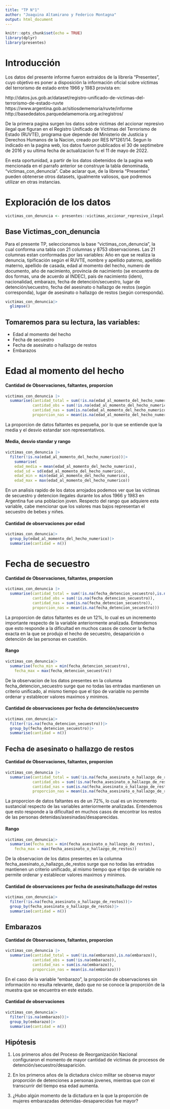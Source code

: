 ```yaml
---
title: "TP N°1"
author: "Joaquina Altamirano y Federico Montagna"
output: html_document
---
```



```r
knitr::opts_chunk$set(echo = TRUE)
library(dplyr)
library(presentes)
```

# Introducción

Los datos del presente informe fueron extraidos de la librería "Presentes", cuyo objetivo es poner a disposición la información oficial sobre víctimas del terrorismo de estado entre 1966 y 1983 provista en:

http://datos.jus.gob.ar/dataset/registro-unificado-de-victimas-del-terrorismo-de-estado-ruvte  
https://www.argentina.gob.ar/sitiosdememoria/ruvte/informe  
http://basededatos.parquedelamemoria.org.ar/registros/ 

De la primera pagina surgen los datos sobre victimas del accionar represivo ilegal que figuran en el Registro Unificado de Victimas del Terrorismo de Estado (RUVTE), programa que depende del Ministerio de Justicia y Derechos Humanos de la Nacion, creado por RES N°1261/14. Segun lo indicado en la pagina web, los datos fueron publicados el 30 de septimebre de 2016 y su ultima fecha de actualizacion fu el 11 de mayo de 2022.

En esta oportunidad, a partir de los datos obetenidos de la pagina web mencionada en el parrafo anterior se construye la tabla denominada, "victimas_con_denuncia". Cabe aclarar que, de la libreria "Presentes" pueden obtenerse otros datasets, igualmente valiosos, que podremos utilizar en otras instancias. 


# Exploración de los datos

```r
victimas_con_denuncia <- presentes::victimas_accionar_represivo_ilegal
```

## Base Victimas_con_denuncia
Para el presente TP, seleccionamos la base "victimas_con_denuncia", la cual conforma una tabla con 21 columnas y 8753 observaciones. Las 21 columnas estan conformadas por las variables: Año en que se realiza la denuncia, tipificación según el RUVTE, nombre y apellido paterno, apellido materno, apellido de casada, edad al momento del hecho, numero de documento, año de nacimiento, provincia de nacimiento (se encuentra de dos formas, una de acuerdo al INDEC), país de nacimiento (idem), nacionalidad, embarazo, fecha de detención/secuestro, lugar de detención/secuestro, fecha del asesinato o hallazgo de restos (según corresponda), lugar de asesinato o hallazgo de restos (según corresponda).


```r
victimas_con_denuncia|>
  glimpse()
```

## Tomaremos para su lectura, las variables:
- Edad al momento del hecho
- Fecha de secuestro
- Fecha de asesinato o hallazgo de restos
- Embarazos


# Edad al momento del hecho
#### Cantidad de Observaciones, faltantes, proporcion
```r
victimas_con_denuncia |>
  summarise(cantidad_total = sum(!is.na(edad_al_momento_del_hecho_numerico),is.na(edad_al_momento_del_hecho_numerico)),
            cantidad_obs = sum(!is.na(edad_al_momento_del_hecho_numerico)),
            cantidad_nas = sum(is.na(edad_al_momento_del_hecho_numerico)),
            proporcion_nas = mean(is.na(edad_al_momento_del_hecho_numerico)))
```
La proporcion de datos faltantes es pequeña, por lo que se entiende que la media y el desvio estandar son representativos.

#### Media, desvio standar y rango
```r
victimas_con_denuncia |>
  filter(!is.na(edad_al_momento_del_hecho_numerico))|>
    summarise( 
    edad_media = mean(edad_al_momento_del_hecho_numerico),
    edad_sd = sd(edad_al_momento_del_hecho_numerico),
    edad_min = min(edad_al_momento_del_hecho_numerico),
    edad_max = max(edad_al_momento_del_hecho_numerico))
```
En un analisis rapido de los datos arrojados podemos ver que las victimas de secuestro y detencion ilegales durante los años 1966 y 1983 en Argentina fue una poblacion joven. Respecto del rango que adquiere esta variable, cabe mencionar que los valores mas bajos representan el secuestro de bebes y niñes.

#### Cantidad de observaciones por edad
```r
victimas_con_denuncia|>
  group_by(edad_al_momento_del_hecho_numerico)|>
  summarise(cantidad = n())
```


# Fecha de secuestro
#### Cantidad de Observaciones, faltantes, proporcion
```r
victimas_con_denuncia |>
  summarise(cantidad_total = sum(!is.na(fecha_detencion_secuestro),is.na(fecha_detencion_secuestro)),
            cantidad_obs = sum(!is.na(fecha_detencion_secuestro)),
            cantidad_nas = sum(is.na(fecha_detencion_secuestro)),
            proporcion_nas = mean(is.na(fecha_detencion_secuestro)))
```
La proporcion de datos faltantes es de un 12%, lo cual es un incremento importante respecto de la variable anteriormente analizada. Entendemos que esto responde a la dificultad en muchos casos de conocer la fecha exacta en la que se produjo el hecho de secuestro, desaparición o detención de las personas en cuestión.

#### Rango
```r
victimas_con_denuncia|>
  summarise(fecha_min = min(fecha_detencion_secuestro),
    fecha_max = max(fecha_detencion_secuestro))
```
De la observacion de los datos presentes en la columna fecha_detencion_secuestro surge que no todas las entradas mantienen un criterio unificado, al mismo tiempo que el tipo de variable no permite ordenar y establecer valores maximos y minimos.

#### Cantidad de observaciones por fecha de detención/secuestro
```r
victimas_con_denuncia|>
  filter(!is.na(fecha_detencion_secuestro))|>
  group_by(fecha_detencion_secuestro)|>
  summarise(cantidad = n())
```


## Fecha de asesinato o hallazgo de restos
#### Cantidad de Observaciones, faltantes, proporcion
```r
victimas_con_denuncia |>
  summarise(cantidad_total = sum(!is.na(fecha_asesinato_o_hallazgo_de_restos),is.na(fecha_asesinato_o_hallazgo_de_restos)),
            cantidad_obs = sum(!is.na(fecha_asesinato_o_hallazgo_de_restos)),
            cantidad_nas = sum(is.na(fecha_asesinato_o_hallazgo_de_restos)),
            proporcion_nas = mean(is.na(fecha_asesinato_o_hallazgo_de_restos)))
```
La proporcion de datos faltantes es de un 72%, lo cual es un incremento sustancial respecto de las variables anteriormente analizadas. Entendemos que esto responde a la dificultad en muchos casos de encontrar los restos de las personas detenidas/asesinadas/desaparecidas.

#### Rango
```r
victimas_con_denuncia|>
  summarise(fecha_min = min(fecha_asesinato_o_hallazgo_de_restos),
    fecha_max = max(fecha_asesinato_o_hallazgo_de_restos))
```
De la observacion de los datos presentes en la columna fecha_asesinato_o_hallazgo_de_restos surge que no todas las entradas mantienen un criterio unificado, al mismo tiempo que el tipo de variable no permite ordenar y establecer valores maximos y minimos.

#### Cantidad de observaciones por fecha de asesinato/hallazgo del restos
```r
victimas_con_denuncia|>
  filter(!is.na(fecha_asesinato_o_hallazgo_de_restos))|>
  group_by(fecha_asesinato_o_hallazgo_de_restos)|>
  summarise(cantidad = n())
```


## Embarazos
#### Cantidad de Observaciones, faltantes, proporcion
```r
victimas_con_denuncia |>
  summarise(cantidad_total = sum(!is.na(embarazo),is.na(embarazo)),
            cantidad_obs = sum(!is.na(embarazo)),
            cantidad_nas = sum(is.na(embarazo)),
            proporcion_nas = mean(is.na(embarazo)))
```
En el caso de la variable "embarazo", la proporción de observaciones sin información no resulta relevante, dado que no se conoce la proporción de la muestra que se encuentra en este estado.

#### Cantidad de observaciones
```r
victimas_con_denuncia|>
  filter(!is.na(embarazo))|>
  group_by(embarazo)|>
  summarise(cantidad = n())
```


## Hipótesis

1) Los primeros años del Proceso de Reorganización Nacional configuraron el momento de mayor cantidad de víctimas de procesos de detención/secuestro/desaparición.

2) En los primeros años de la dictadura civico militar se observa mayor proporción de detenciones a personas jovenes, mientras que con el transcurrir del tiempo esa edad aumenta.

3) ¿Hubo algún momento de la dictadura en la que la proporción de mujeres embarazadas detenidas-desaparecidas fue mayor?

